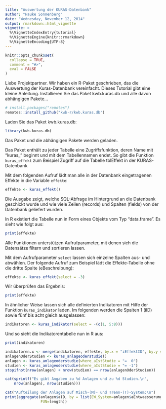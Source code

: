 ```yaml
---
title: "Auswertung der KURAS-Datenbank"
author: "Hauke Sonnenberg"
date: "Wednesday, November 12, 2014"
output: rmarkdown::html_vignette
vignette: >
  %\VignetteIndexEntry{tutorial}
  %\VignetteEngine{knitr::rmarkdown}
  %\VignetteEncoding{UTF-8}
---
```


```r
knitr::opts_chunk$set(
  collapse = TRUE,
  comment = "#>",
  eval = FALSE
)
```

Liebe Projektpartner. Wir haben ein R-Paket geschrieben, das die Auswertung
der Kuras-Datenbank vereinfacht. Dieses Tutorial gibt eine kleine Anleitung.
Installieren Sie das Paket kwb.kuras.db und alle davon abhängigen Pakete...

```r
# install.packages("remotes")
remotes::install_github("kwb-r/kwb.kuras.db")
```

Laden Sie das Paket kwb.kuras.db:

```r
library(kwb.kuras.db)
```

Das Paket und die abhängigen Pakete werden geladen.

Das Paket enthält zu jeder Tabelle eine Zugriffsfunktion, deren Name mit 
"kuras_" beginnt und mit dem Tabellennamen endet. So gibt die Funktion
`kuras_effekt` zum Beispiel Zugriff auf die Tabelle tblEffekt in der 
KURAS-Datenbank.

Mit dem folgenden Aufruf lädt man alle in der Datenbank eingetragenen Effekte
in die Variable `effekte`:

```r
effekte <- kuras_effekt()
```

Die Ausgabe zeigt, welche SQL-Abfrage im Hintergrund an die Datenbank geschickt
wurde und wie viele Zeilen (records) und Spalten (fields) von der Datenbank
geliefert wurden.

In R existiert die Tabelle nun in Form eines Objekts vom Typ "data.frame".
Es sieht wie folgt aus:

```r
print(effekte)
```

Alle Funktionen unterstützen Aufrufparameter, mit denen sich die Datensätze
filtern und sortieren lassen. 

Mit dem Aufrufparameter `select` lassen sich einzelne Spalten aus- und abwählen.
Der folgende Aufruf zum Beispiel lädt die Effekte-Tabelle ohne die dritte
Spalte (eBeschreibung):

```r
effekte <- kuras_effekt(select = -3)
```

Wir überprüfen das Ergebnis:

```r
print(effekte)
```

In ähnlicher Weise lassen sich alle definierten Indikatoren mit Hilfe der 
Funktion `kuras_indikator` laden. Im folgenden werden die Spalten 1 (iID) 
sowie fünf bis acht gleich ausgelassen:

```r
indikatoren <- kuras_indikator(select = -(c(1, 5:8)))
```

Und so sieht die Indikatorentabelle nun in R aus:

```r
print(indikatoren)
```


```r
indikatoren.x <- merge(indikatoren, effekte, by.x = "iEffektID", by.y = "eID")
anlagenOderStudien <- kuras_anlageoderstudie()
anlagen <- kuras_anlageoderstudie(where_aIstStudie = "=  0")
studien <- kuras_anlageoderstudie(where_aIstStudie = "= -1")
stopifnot(nrow(anlagen) + nrow(studien) == nrow(anlagenOderStudien))

cat(sprintf("Es gibt Angaben zu %d Anlagen und zu %d Studien.\n",
    nrow(anlagen), nrow(studien)))

cat("Aufteilung der Anlagen auf Misch-(M)- und Trenn-(T)-System:\n")
print(aggregate(anlagen$aID, by = list(EW_System=anlagen$aEntwaesserungssystem), 
                FUN=length))
```
